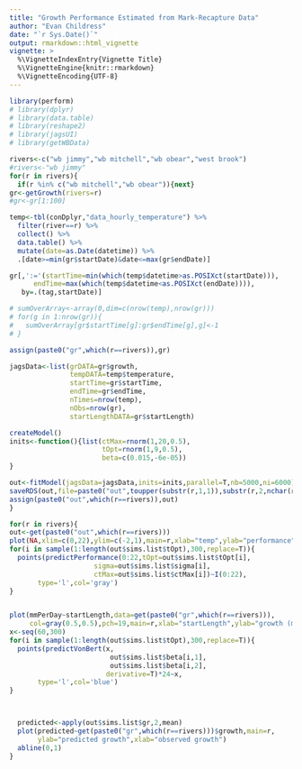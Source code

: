 ```yaml
---
title: "Growth Performance Estimated from Mark-Recapture Data"
author: "Evan Childress"
date: "`r Sys.Date()`"
output: rmarkdown::html_vignette
vignette: >
  %\VignetteIndexEntry{Vignette Title}
  %\VignetteEngine{knitr::rmarkdown}
  %\VignetteEncoding{UTF-8}
---
```


```r
library(perform)
# library(dplyr)
# library(data.table)
# library(reshape2)
# library(jagsUI)
# library(getWBData)
```

```r

rivers<-c("wb jimmy","wb mitchell","wb obear","west brook")
#rivers<-"wb jimmy"
for(r in rivers){
  if(r %in% c("wb mitchell","wb obear")){next}
gr<-getGrowth(rivers=r)
#gr<-gr[1:100]

temp<-tbl(conDplyr,"data_hourly_temperature") %>% 
  filter(river==r) %>%
  collect() %>% 
  data.table() %>% 
  mutate(date=as.Date(datetime)) %>%
  .[date>=min(gr$startDate)&date<=max(gr$endDate)]

gr[,':='(startTime=min(which(temp$datetime>as.POSIXct(startDate))),
      endTime=max(which(temp$datetime<as.POSIXct(endDate)))),
   by=.(tag,startDate)]

# sumOverArray<-array(0,dim=c(nrow(temp),nrow(gr)))
# for(g in 1:nrow(gr)){
#   sumOverArray[gr$startTime[g]:gr$endTime[g],g]<-1
# }

assign(paste0("gr",which(r==rivers)),gr)

jagsData<-list(grDATA=gr$growth,
               tempDATA=temp$temperature,
               startTime=gr$startTime,
               endTime=gr$endTime,
               nTimes=nrow(temp),
               nObs=nrow(gr),
               startLengthDATA=gr$startLength)

createModel()
inits<-function(){list(ctMax=rnorm(1,20,0.5),
                       tOpt=rnorm(1,9,0.5),
                       beta=c(0.015,-6e-05))
}

out<-fitModel(jagsData=jagsData,inits=inits,parallel=T,nb=5000,ni=6000)
saveRDS(out,file=paste0("out",toupper(substr(r,1,1)),substr(r,2,nchar(r)),".rds"))
assign(paste0("out",which(r==rivers)),out)
}
```

```r
for(r in rivers){
out<-get(paste0("out",which(r==rivers)))
plot(NA,xlim=c(0,22),ylim=c(-2,1),main=r,xlab="temp",ylab="performance")
for(i in sample(1:length(out$sims.list$tOpt),300,replace=T)){
  points(predictPerformance(0:22,tOpt=out$sims.list$tOpt[i],
                     sigma=out$sims.list$sigma[i],
                     ctMax=out$sims.list$ctMax[i])~I(0:22),
       type='l',col='gray')
}


plot(mmPerDay~startLength,data=get(paste0("gr",which(r==rivers))),
     col=gray(0.5,0.5),pch=19,main=r,xlab="startLength",ylab="growth (mm/day)")
x<-seq(60,300)
for(i in sample(1:length(out$sims.list$tOpt),300,replace=T)){
  points(predictVonBert(x,
                         out$sims.list$beta[i,1],
                         out$sims.list$beta[i,2],
                        derivative=T)*24~x,
       type='l',col='blue')
}



  predicted<-apply(out$sims.list$gr,2,mean)
  plot(predicted~get(paste0("gr",which(r==rivers)))$growth,main=r,
       ylab="predicted growth",xlab="observed growth")
  abline(0,1)
}

```

